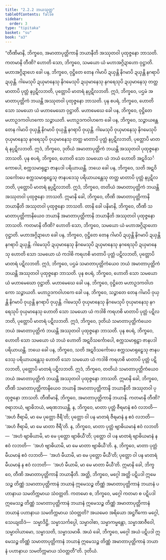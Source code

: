 ```yaml
---
title: "2.2.2 ဘယသုတ္တ"
tableOfContents: false
sidebar:
  order: 3
type: "tipitaka"
basket: "su"
book: "a3"
---
```



<DynamicBreadcrumb />

<Division number="63" book="a3">

<Paragraph number="436" book="a3">
“တီဏိမာနိ, ဘိက္ခဝေ, အမာတာပုတ္တိကာနိ ဘယာနီတိ အဿုတဝါ ပုထုဇ္ဇနော ဘာသတိ. ကတမာနိ တီဏိ? ဟောတိ သော, ဘိက္ခဝေ, သမယော ယံ မဟာအဂ္ဂိဍာဟော ဝုဋ္ဌာတိ. မဟာအဂ္ဂိဍာဟေ ခေါ ပန, ဘိက္ခဝေ, ဝုဋ္ဌိတေ တေန ဂါမာပိ ဍယှန္တိ နိဂမာပိ ဍယှန္တိ နဂရာပိ ဍယှန္တိ. ဂါမေသုပိ ဍယှမာနေသု နိဂမေသုပိ ဍယှမာနေသု နဂရေသုပိ ဍယှမာနေသု တတ္ထ မာတာပိ ပုတ္တံ နပ္ပဋိလဘတိ, ပုတ္တောပိ မာတရံ နပ္ပဋိလဘတိ. ဣဒံ, ဘိက္ခဝေ, ပဌမံ အမာတာပုတ္တိကံ ဘယန္တိ အဿုတဝါ ပုထုဇ္ဇနော ဘာသတိ.
</Paragraph>

<Paragraph number="437" book="a3">
ပုန စပရံ, ဘိက္ခဝေ, ဟောတိ သော သမယော ယံ မဟာမေဃော ဝုဋ္ဌာတိ. မဟာမေဃေ ခေါ ပန, ဘိက္ခဝေ, ဝုဋ္ဌိတေ မဟာဥဒကဝါဟကော သဉ္ဇာယတိ. မဟာဥဒကဝါဟကေ ခေါ ပန, ဘိက္ခဝေ, သဉ္ဇာယန္တေ တေန ဂါမာပိ ဝုယှန္တိ နိဂမာပိ ဝုယှန္တိ နဂရာပိ ဝုယှန္တိ. ဂါမေသုပိ ဝုယှမာနေသု နိဂမေသုပိ ဝုယှမာနေသု နဂရေသုပိ ဝုယှမာနေသု တတ္ထ မာတာပိ ပုတ္တံ နပ္ပဋိလဘတိ, ပုတ္တောပိ မာတရံ နပ္ပဋိလဘတိ. ဣဒံ, ဘိက္ခဝေ, ဒုတိယံ အမာတာပုတ္တိကံ ဘယန္တိ အဿုတဝါ ပုထုဇ္ဇနော ဘာသတိ.
</Paragraph>

<Paragraph number="438" book="a3">
ပုန စပရံ, ဘိက္ခဝေ, ဟောတိ သော သမယော ယံ ဘယံ ဟောတိ အဋဝိသင်္ကောပေါ, စက္ကသမာရုဠှာ ဇာနပဒါ ပရိယာယန္တိ. ဘယေ ခေါ ပန, ဘိက္ခဝေ, သတိ အဋဝိသင်္ကောပေ စက္ကသမာရုဠှေသု ဇာနပဒေသု ပရိယာယန္တေသု တတ္ထ မာတာပိ ပုတ္တံ နပ္ပဋိလဘတိ, ပုတ္တောပိ မာတရံ နပ္ပဋိလဘတိ. ဣဒံ, ဘိက္ခဝေ, တတိယံ အမာတာပုတ္တိကံ ဘယန္တိ အဿုတဝါ ပုထုဇ္ဇနော ဘာသတိ. ဣမာနိ ခေါ, ဘိက္ခဝေ, တီဏိ အမာတာပုတ္တိကာနိ ဘယာနီတိ အဿုတဝါ ပုထုဇ္ဇနော ဘာသတိ.
</Paragraph>

<Paragraph number="439" book="a3">
တာနိ ခေါ ပနိမာနိ, ဘိက္ခဝေ, တီဏိ သမာတာပုတ္တိကာနိယေဝ ဘယာနိ အမာတာပုတ္တိကာနိ ဘယာနီတိ အဿုတဝါ ပုထုဇ္ဇနော ဘာသတိ. ကတမာနိ တီဏိ? ဟောတိ သော, ဘိက္ခဝေ, သမယော ယံ မဟာအဂ္ဂိဍာဟော ဝုဋ္ဌာတိ. မဟာအဂ္ဂိဍာဟေ ခေါ ပန, ဘိက္ခဝေ, ဝုဋ္ဌိတေ တေန ဂါမာပိ ဍယှန္တိ နိဂမာပိ ဍယှန္တိ နဂရာပိ ဍယှန္တိ. ဂါမေသုပိ ဍယှမာနေသု နိဂမေသုပိ ဍယှမာနေသု နဂရေသုပိ ဍယှမာနေသု ဟောတိ သော သမယော ယံ ကဒါစိ ကရဟစိ မာတာပိ ပုတ္တံ ပဋိလဘတိ, ပုတ္တောပိ မာတရံ ပဋိလဘတိ. ဣဒံ, ဘိက္ခဝေ, ပဌမံ သမာတာပုတ္တိကံယေဝ ဘယံ အမာတာပုတ္တိကံ ဘယန္တိ အဿုတဝါ ပုထုဇ္ဇနော ဘာသတိ.
</Paragraph>

<Paragraph number="440" book="a3">
ပုန စပရံ, ဘိက္ခဝေ, ဟောတိ သော သမယော ယံ မဟာမေဃော ဝုဋ္ဌာတိ. မဟာမေဃေ ခေါ ပန, ဘိက္ခဝေ, ဝုဋ္ဌိတေ မဟာဥဒကဝါဟကော သဉ္ဇာယတိ. မဟာဥဒကဝါဟကေ ခေါ ပန, ဘိက္ခဝေ, သဉ္ဇာတေ တေန ဂါမာပိ ဝုယှန္တိ နိဂမာပိ ဝုယှန္တိ နဂရာပိ ဝုယှန္တိ. ဂါမေသုပိ ဝုယှမာနေသု နိဂမေသုပိ ဝုယှမာနေသု နဂရေသုပိ ဝုယှမာနေသု ဟောတိ သော သမယော ယံ ကဒါစိ ကရဟစိ မာတာပိ ပုတ္တံ ပဋိလဘတိ, ပုတ္တောပိ မာတရံ ပဋိလဘတိ. ဣဒံ, ဘိက္ခဝေ, ဒုတိယံ သမာတာပုတ္တိကံယေဝ ဘယံ အမာတာပုတ္တိကံ ဘယန္တိ အဿုတဝါ ပုထုဇ္ဇနော ဘာသတိ.
</Paragraph>

<Paragraph number="441" book="a3">
ပုန စပရံ, ဘိက္ခဝေ, ဟောတိ သော သမယော ယံ ဘယံ ဟောတိ အဋဝိသင်္ကောပေါ, စက္ကသမာရုဠှာ ဇာနပဒါ ပရိယာယန္တိ. ဘယေ ခေါ ပန, ဘိက္ခဝေ, သတိ အဋဝိသင်္ကောပေ စက္ကသမာရုဠှေသု ဇာနပဒေသု ပရိယာယန္တေသု ဟောတိ သော သမယော ယံ ကဒါစိ ကရဟစိ မာတာပိ ပုတ္တံ ပဋိလဘတိ, ပုတ္တောပိ မာတရံ ပဋိလဘတိ. ဣဒံ, ဘိက္ခဝေ, တတိယံ သမာတာပုတ္တိကံယေဝ ဘယံ အမာတာပုတ္တိကံ ဘယန္တိ အဿုတဝါ ပုထုဇ္ဇနော ဘာသတိ. ဣမာနိ ခေါ, ဘိက္ခဝေ, တီဏိ သမာတာပုတ္တိကာနိယေဝ ဘယာနိ အမာတာပုတ္တိကာနိ ဘယာနီတိ အဿုတဝါ ပုထုဇ္ဇနော ဘာသတိ.
</Paragraph>

<Paragraph number="442" book="a3">
တီဏိမာနိ, ဘိက္ခဝေ, အမာတာပုတ္တိကာနိ ဘယာနိ. ကတမာနိ တီဏိ? ဇရာဘယံ, ဗျာဓိဘယံ, မရဏဘယန္တိ. န, ဘိက္ခဝေ, မာတာ ပုတ္တံ ဇီရမာနံ ဧဝံ လဘတိ—  ‘အဟံ ဇီရာမိ, မာ မေ ပုတ္တော ဇီရီ’တိ; ပုတ္တော ဝါ ပန မာတရံ ဇီရမာနံ န ဧဝံ လဘတိ—  ‘အဟံ ဇီရာမိ, မာ မေ မာတာ ဇီရီ’တိ.
</Paragraph>

<Paragraph number="443" book="a3">
န, ဘိက္ခဝေ, မာတာ ပုတ္တံ ဗျာဓိယမာနံ ဧဝံ လဘတိ—  ‘အဟံ ဗျာဓိယာမိ, မာ မေ ပုတ္တော ဗျာဓိယီ’တိ; ပုတ္တော ဝါ ပန မာတရံ ဗျာဓိယမာနံ န ဧဝံ လဘတိ—  ‘အဟံ ဗျာဓိယာမိ, မာ မေ မာတာ ဗျာဓိယီ’တိ.
</Paragraph>

<Paragraph number="444" book="a3">
န, ဘိက္ခဝေ, မာတာ ပုတ္တံ မီယမာနံ ဧဝံ လဘတိ—  ‘အဟံ မီယာမိ, မာ မေ ပုတ္တော မီယီ’တိ; ပုတ္တော ဝါ ပန မာတရံ မီယမာနံ န ဧဝံ လဘတိ—  ‘အဟံ မီယာမိ, မာ မေ မာတာ မီယီ’တိ. ဣမာနိ ခေါ, ဘိက္ခဝေ, တီဏိ အမာတာပုတ္တိကာနိ ဘယာနီတိ.
</Paragraph>

<Paragraph number="445" book="a3">
အတ္ထိ, ဘိက္ခဝေ, မဂ္ဂေါ အတ္ထိ ပဋိပဒါ ဣမေသဉ္စ တိဏ္ဏံ သမာတာပုတ္တိကာနံ ဘယာနံ ဣမေသဉ္စ တိဏ္ဏံ အမာတာပုတ္တိကာနံ ဘယာနံ ပဟာနာယ သမတိက္ကမာယ သံဝတ္တတိ. ကတမော စ, ဘိက္ခဝေ, မဂ္ဂေါ ကတမာ စ ပဋိပဒါ ဣမေသဉ္စ တိဏ္ဏံ သမာတာပုတ္တိကာနံ ဘယာနံ ဣမေသဉ္စ တိဏ္ဏံ အမာတာပုတ္တိကာနံ ဘယာနံ ပဟာနာယ သမတိက္ကမာယ သံဝတ္တတိ? အယမေဝ အရိယော အဋ္ဌင်္ဂိကော မဂ္ဂေါ, သေယျထိဒံ—  သမ္မာဒိဋ္ဌိ, သမ္မာသင်္ကပ္ပေါ, သမ္မာဝါစာ, သမ္မာကမ္မန္တော, သမ္မာအာဇီဝေါ, သမ္မာဝါယာမော, သမ္မာသတိ, သမ္မာသမာဓိ. အယံ ခေါ, ဘိက္ခဝေ, မဂ္ဂေါ အယံ ပဋိပဒါ ဣမေသဉ္စ တိဏ္ဏံ သမာတာပုတ္တိကာနံ ဘယာနံ ဣမေသဉ္စ တိဏ္ဏံ အမာတာပုတ္တိကာနံ ဘယာနံ ပဟာနာယ သမတိက္ကမာယ သံဝတ္တတီ”တိ.

</Paragraph>
</Division>

<Paragraph number="446" type="center" book="a3">
ဒုတိယံ.
</Paragraph>